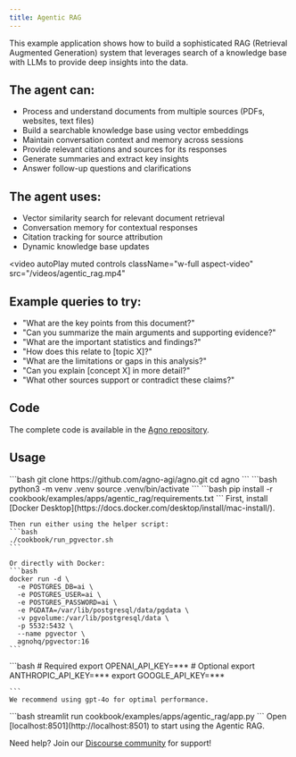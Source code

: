 ```yaml
---
title: Agentic RAG
---
```


This example application shows how to build a sophisticated RAG (Retrieval Augmented Generation) system that leverages search of a knowledge base with LLMs to provide deep insights into the data.


## The agent can:
- Process and understand documents from multiple sources (PDFs, websites, text files)
- Build a searchable knowledge base using vector embeddings
- Maintain conversation context and memory across sessions
- Provide relevant citations and sources for its responses
- Generate summaries and extract key insights
- Answer follow-up questions and clarifications

## The agent uses:
- Vector similarity search for relevant document retrieval
- Conversation memory for contextual responses
- Citation tracking for source attribution
- Dynamic knowledge base updates

<video
  autoPlay
  muted
  controls
  className="w-full aspect-video"
  src="/videos/agentic_rag.mp4"
></video>

## Example queries to try:
- "What are the key points from this document?"
- "Can you summarize the main arguments and supporting evidence?"
- "What are the important statistics and findings?"
- "How does this relate to [topic X]?"
- "What are the limitations or gaps in this analysis?"
- "Can you explain [concept X] in more detail?"
- "What other sources support or contradict these claims?"

## Code

The complete code is available in the [Agno repository](https://github.com/agno-agi/agno).

## Usage

<Steps>
  <Step title="Clone the repository">
    ```bash
    git clone https://github.com/agno-agi/agno.git
    cd agno
    ```
  </Step>

  <Step title="Create virtual environment">
    ```bash
    python3 -m venv .venv
    source .venv/bin/activate
    ```
  </Step>

  <Step title="Install dependencies">
    ```bash
    pip install -r cookbook/examples/apps/agentic_rag/requirements.txt
    ```
  </Step>

  <Step title="Run PgVector">
    First, install [Docker Desktop](https://docs.docker.com/desktop/install/mac-install/).

    Then run either using the helper script:
    ```bash
    ./cookbook/run_pgvector.sh
    ```

    Or directly with Docker:
    ```bash
    docker run -d \
      -e POSTGRES_DB=ai \
      -e POSTGRES_USER=ai \
      -e POSTGRES_PASSWORD=ai \
      -e PGDATA=/var/lib/postgresql/data/pgdata \
      -v pgvolume:/var/lib/postgresql/data \
      -p 5532:5432 \
      --name pgvector \
      agnohq/pgvector:16
    ```
  </Step>


  <Step title="Set up API keys">
    ```bash
    # Required
    export OPENAI_API_KEY=***
    # Optional
    export ANTHROPIC_API_KEY=***
    export GOOGLE_API_KEY=***

    ```
    We recommend using gpt-4o for optimal performance.
  </Step>

  <Step title="Launch the app">
    ```bash
    streamlit run cookbook/examples/apps/agentic_rag/app.py
    ```
    Open [localhost:8501](http://localhost:8501) to start using the Agentic RAG.
  </Step>
</Steps>

Need help? Join our [Discourse community](https://community.agno.com) for support!

